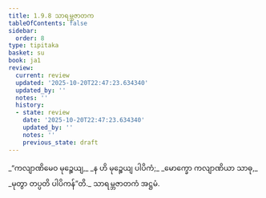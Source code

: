 ```yaml
---
title: 1.9.8 သာရမ္ဘဇာတက
tableOfContents: false
sidebar:
  order: 8
type: tipitaka
basket: su
book: ja1
review:
  current: review
  updated: '2025-10-20T22:47:23.634340'
  updated_by: ''
  notes: ''
  history:
  - state: review
    date: '2025-10-20T22:47:23.634340'
    updated_by: ''
    notes: ''
    previous_state: draft
---
```



<DynamicBreadcrumb />


<ReviewStatus review={frontmatter.review} showDetails={true} />

<HypothesisAnnotation frontmatter={frontmatter} />

<Division number="88" book="ja1" e="ch" v="22" p="21">

<Paragraph number="194" type="verses" book="ja1">
_“ကလျာဏိမေဝ မုဉ္စေယျ,_  
_န ဟိ မုဉ္စေယျ ပါပိကံ;_  
_မောက္ခော ကလျာဏိယာ သာဓု,_  
_မုတွာ တပ္ပတိ ပါပိကန်”တိ._  


</Paragraph>
</Division>

<Paragraph number="195" type="center" book="ja1">
သာရမ္ဘဇာတကံ အဋ္ဌမံ.
</Paragraph>